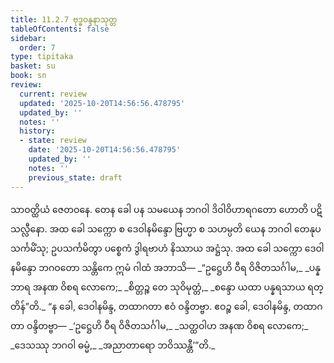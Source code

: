 ```yaml
---
title: 11.2.7 ဗုဒ္ဓဝန္ဒနာသုတ္တ
tableOfContents: false
sidebar:
  order: 7
type: tipitaka
basket: su
book: sn
review:
  current: review
  updated: '2025-10-20T14:56:56.478795'
  updated_by: ''
  notes: ''
  history:
  - state: review
    date: '2025-10-20T14:56:56.478795'
    updated_by: ''
    notes: ''
    previous_state: draft
---
```



<DynamicBreadcrumb />


<ReviewStatus review={frontmatter.review} showDetails={true} />

<HypothesisAnnotation frontmatter={frontmatter} />

<Division number="263" book="sn" e="ch" v="18" p="319">

<Paragraph number="1653" book="sn">
သာဝတ္ထိယံ ဇေတဝနေ. တေန ခေါ ပန သမယေန ဘဂဝါ ဒိဝါဝိဟာရဂတော ဟောတိ ပဋိသလ္လီနော. အထ ခေါ သက္ကော စ ဒေဝါနမိန္ဒော ဗြဟ္မာ စ သဟမ္ပတိ ယေန ဘဂဝါ တေနုပသင်္ကမိံသု; ဥပသင်္ကမိတွာ ပစ္စေကံ ဒွါရဗာဟံ နိဿာယ အဋ္ဌံသု. အထ ခေါ သက္ကော ဒေဝါနမိန္ဒော ဘဂဝတော သန္တိကေ ဣမံ ဂါထံ အဘာသိ—
</Paragraph>

<Paragraph number="1654" type="verses" book="sn">
_“ဥဋ္ဌေဟိ ဝီရ ဝိဇိတသင်္ဂါမ,_  
_ပန္နဘာရ အနဏ ဝိစရ လောကေ;_  
_စိတ္တဉ္စ တေ သုဝိမုတ္တံ,_  
_စန္ဒော ယထာ ပန္နရသာယ ရတ္တိန်”တိ._  

</Paragraph>

<Paragraph number="1655" book="sn">
“န ခေါ, ဒေဝါနမိန္ဒ, တထာဂတာ ဧဝံ ဝန္ဒိတဗ္ဗာ. ဧဝဉ္စ ခေါ, ဒေဝါနမိန္ဒ, တထာဂတာ ဝန္ဒိတဗ္ဗာ—
</Paragraph>

<Paragraph number="1656" type="verses" book="sn">
_‘ဥဋ္ဌေဟိ ဝီရ ဝိဇိတသင်္ဂါမ,_  
_သတ္ထဝါဟ အနဏ ဝိစရ လောကေ;_  
_ဒေသဿု ဘဂဝါ ဓမ္မံ,_  
_အညာတာရော ဘဝိဿန္တီ’”တိ._
</Paragraph>
</Division>